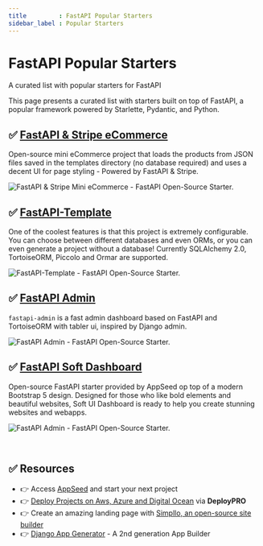 ```yaml
---
title         : FastAPI Popular Starters
sidebar_label : Popular Starters
---
```


# FastAPI Popular Starters

<SubHeading>A curated list with popular starters for FastAPI</SubHeading>

This page presents a curated list with starters built on top of FastAPI, a popular framework powered by Starlette, Pydantic, and Python. 

## ✅ [FastAPI & Stripe eCommerce](https://github.com/app-generator/ecommerce-fastapi-stripe)

Open-source mini eCommerce project that loads the products from JSON files saved in the templates directory (no database required) and uses a decent UI for page styling - Powered by FastAPI & Stripe.

![FastAPI & Stripe Mini eCommerce - FastAPI Open-Source Starter.](https://github-production-user-asset-6210df.s3.amazonaws.com/51070104/268561931-9d7ec4fc-e41b-4815-bb6a-c483acbb5528.png)

## ✅ [FastAPI-Template](https://github.com/s3rius/FastAPI-template)

One of the coolest features is that this project is extremely configurable. 
You can choose between different databases and even ORMs, or you can even generate a project without a database! Currently SQLAlchemy 2.0, TortoiseORM, Piccolo and Ormar are supported.

![FastAPI-Template - FastAPI Open-Source Starter.](https://github-production-user-asset-6210df.s3.amazonaws.com/51070104/268561728-c09311f8-4ec6-4a22-a527-5f7e1f8d769e.png)

## ✅ [FastAPI Admin](https://github.com/fastapi-admin/fastapi-admin)

`fastapi-admin` is a fast admin dashboard based on FastAPI and TortoiseORM with tabler ui, inspired by Django admin.

![FastAPI Admin - FastAPI Open-Source Starter.](https://github-production-user-asset-6210df.s3.amazonaws.com/51070104/268562435-38550e5e-67c0-4f96-9347-7bdfd3056d33.png)

## ✅ [FastAPI Soft Dashboard](https://github.com/app-generator/fastapi-soft-ui-dashboard)

Open-source FastAPI starter provided by AppSeed op top of a modern Bootstrap 5 design. 
Designed for those who like bold elements and beautiful websites, Soft UI Dashboard is ready to help you create stunning websites and webapps. 

![FastAPI Admin - FastAPI Open-Source Starter.](https://github-production-user-asset-6210df.s3.amazonaws.com/51070104/268564517-3363f39f-28e6-46aa-a982-6a4d85292b01.png)

<br />

## ✅ Resources 

- 👉 Access [AppSeed](https://appseed.us/) and start your next project
- 👉 [Deploy Projects on Aws, Azure and Digital Ocean](https://www.docs.deploypro.dev/) via **DeployPRO**
- 👉 Create an amazing landing page with [Simpllo, an open-source site builder](https://www.simpllo.com/)
- 👉 [Django App Generator](https://app-generator.dev/django/) - A 2nd generation App Builder
